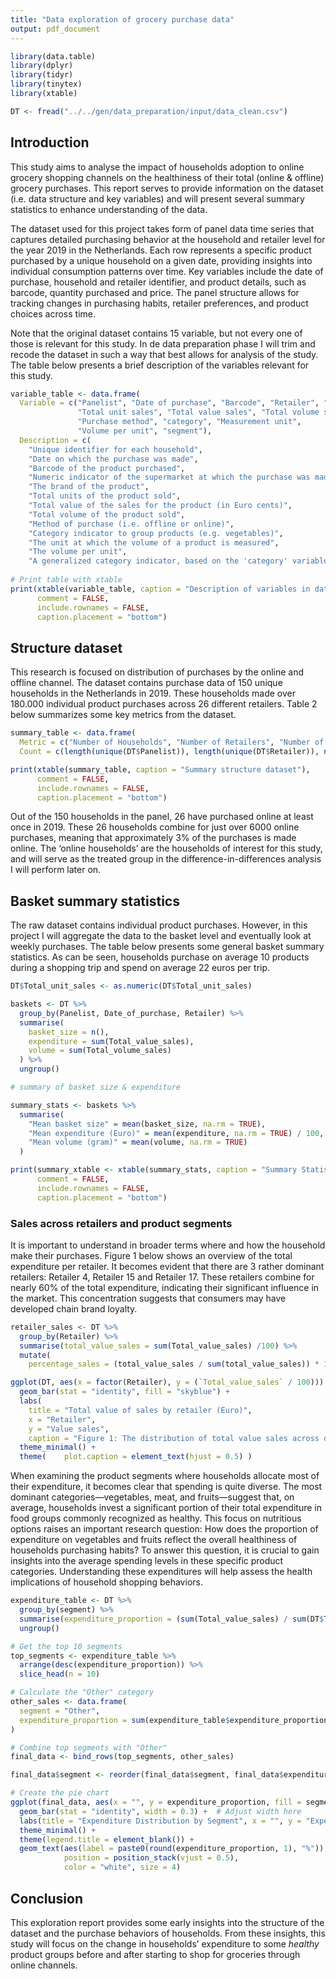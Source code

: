 ```yaml
---
title: "Data exploration of grocery purchase data"
output: pdf_document
---
```


```r
library(data.table)
library(dplyr)
library(tidyr)
library(tinytex)
library(xtable)
```


```r

DT <- fread("../../gen/data_preparation/input/data_clean.csv")
```

## Introduction

This study aims to analyse the impact of households adoption to online grocery shopping channels on the healthiness of their total (online & offline) grocery purchases. This report serves to provide information on the dataset (i.e. data structure and key variables) and will present several summary statistics to enhance understanding of the data.

The dataset used for this project takes form of panel data time series that captures detailed purchasing behavior at the household and retailer level for the year 2019 in the Netherlands. Each row represents a specific product purchased by a unique household on a given date, providing insights into individual consumption patterns over time. Key variables include the date of purchase, household and retailer identifier, and product details, such as barcode, quantity purchased and price. The panel structure allows for tracking changes in purchasing habits, retailer preferences, and product choices across time. 

Note that the original dataset contains 15 variable, but not every one of those is relevant for this study. In de data preparation phase I will trim and recode the dataset in such a way that best allows for analysis of the study. The table below presents a brief description of the variables relevant for this study.

```r
variable_table <- data.frame(
  Variable = c("Panelist", "Date of purchase", "Barcode", "Retailer", "Brand", 
               "Total unit sales", "Total value sales", "Total volume sales", 
               "Purchase method", "category", "Measurement unit", 
               "Volume per unit", "segment"),
  Description = c(
    "Unique identifier for each household",
    "Date on which the purchase was made",
    "Barcode of the product purchased",
    "Numeric indicator of the supermarket at which the purchase was made",
    "The brand of the product",
    "Total units of the product sold",
    "Total value of the sales for the product (in Euro cents)",
    "Total volume of the product sold",
    "Method of purchase (i.e. offline or online)",
    "Category indicator to group products (e.g. vegetables)",
    "The unit at which the volume of a product is measured",
    "The volume per unit",
    "A generalized category indicator, based on the 'category' variable"))
    
# Print table with xtable
print(xtable(variable_table, caption = "Description of variables in dataset"), 
      comment = FALSE, 
      include.rownames = FALSE, 
      caption.placement = "bottom")

```
\newpage

## Structure dataset
This research is focused on distribution of purchases by the online and offline channel. The dataset contains purchase data of 150 unique households in the Netherlands in 2019. These households made over 180.000 individual product purchases across 26 different retailers. Table 2 below summarizes some key metrics from the dataset. 
 

```r
summary_table <- data.frame(
  Metric = c("Number of Households", "Number of Retailers", "Number of Purchases"),
  Count = c(length(unique(DT$Panelist)), length(unique(DT$Retailer)), nrow(DT)))

print(xtable(summary_table, caption = "Summary structure dataset"), 
      comment = FALSE, 
      include.rownames = FALSE, 
      caption.placement = "bottom")
```
Out of the 150 households in the panel, 26 have purchased online at least once in 2019. These 26 households combine for just over 6000 online purchases, meaning that approximately 3% of the purchases is made online. The 'online households' are the households of interest for this study, and will serve as the treated group in the difference-in-differences analysis I will perform later on.

## Basket summary statistics

The raw dataset contains individual product purchases. However, in this project I will aggregate the data to the basket level and eventually look at weekly purchases. The table below presents some general basket summary statistics. As can be seen, households purchase on average 10 products during a shopping trip and spend on average 22 euros per trip.


```r
DT$Total_unit_sales <- as.numeric(DT$Total_unit_sales)

baskets <- DT %>% 
  group_by(Panelist, Date_of_purchase, Retailer) %>%
  summarise(
    basket_size = n(),
    expenditure = sum(Total_value_sales),
    volume = sum(Total_volume_sales)
  ) %>%
  ungroup()
```


```r
# summary of basket size & expenditure

summary_stats <- baskets %>%
  summarise(
    "Mean basket size" = mean(basket_size, na.rm = TRUE),
    "Mean expenditure (Euro)" = mean(expenditure, na.rm = TRUE) / 100,
    "Mean volume (gram)" = mean(volume, na.rm = TRUE)
  )

print(summary_xtable <- xtable(summary_stats, caption = "Summary Statistics of Average Basket Size, Expenditure, and Volume"), 
      comment = FALSE, 
      include.rownames = FALSE, 
      caption.placement = "bottom")
```



### Sales across retailers and product segments

It is important to understand in broader terms where and how the household make their purchases. Figure 1 below shows an overview of the total expenditure per retailer. It becomes evident that there are 3 rather dominant retailers: Retailer 4, Retailer 15 and Retailer 17. These retailers combine for nearly 60% of the total expenditure, indicating their significant influence in the market. This concentration suggests that consumers may have developed chain brand loyalty.

```r
retailer_sales <- DT %>%
  group_by(Retailer) %>%
  summarise(total_value_sales = sum(Total_value_sales) /100) %>%
  mutate(
    percentage_sales = (total_value_sales / sum(total_value_sales)) * 100  )

ggplot(DT, aes(x = factor(Retailer), y = (`Total_value_sales` / 100))) +
  geom_bar(stat = "identity", fill = "skyblue") +
  labs(
    title = "Total value of sales by retailer (Euro)", 
    x = "Retailer", 
    y = "Value sales",
    caption = "Figure 1: The distribution of total value sales across different retailers") +
  theme_minimal() +
  theme(    plot.caption = element_text(hjust = 0.5) )
```

When examining the product segments where households allocate most of their expenditure, it becomes clear that spending is quite diverse. The most dominant categories—vegetables, meat, and fruits—suggest that, on average, households invest a significant portion of their total expenditure in food groups commonly recognized as healthy. This focus on nutritious options raises an important research question: How does the proportion of expenditure on vegetables and fruits reflect the overall healthiness of households purchasing habits? To answer this question, it is crucial to gain insights into the average spending levels in these specific product categories. Understanding these expenditures will help assess the health implications of household shopping behaviors.


```r
expenditure_table <- DT %>%
  group_by(segment) %>%
  summarise(expenditure_proportion = (sum(Total_value_sales) / sum(DT$Total_value_sales)) * 100) %>%
  ungroup()

# Get the top 10 segments
top_segments <- expenditure_table %>%
  arrange(desc(expenditure_proportion)) %>%
  slice_head(n = 10)

# Calculate the "Other" category
other_sales <- data.frame(
  segment = "Other",
  expenditure_proportion = sum(expenditure_table$expenditure_proportion[-(1:10)])
)

# Combine top segments with "Other"
final_data <- bind_rows(top_segments, other_sales)

final_data$segment <- reorder(final_data$segment, final_data$expenditure_proportion)

# Create the pie chart
ggplot(final_data, aes(x = "", y = expenditure_proportion, fill = segment)) +
  geom_bar(stat = "identity", width = 0.3) +  # Adjust width here
  labs(title = "Expenditure Distribution by Segment", x = "", y = "Expenditure Proportion (%)") +
  theme_minimal() +
  theme(legend.title = element_blank()) +
  geom_text(aes(label = paste0(round(expenditure_proportion, 1), "%")), 
            position = position_stack(vjust = 0.5), 
            color = "white", size = 4)

```

## Conclusion

This exploration report provides some early insights into the structure of the dataset and the purchase behaviors of households. From these insights, this study will focus on the change in households' expenditure to some *healthy* product groups before and after starting to shop for groceries through online channels.